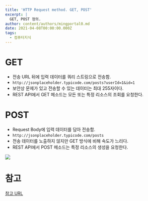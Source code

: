 ```yaml
---
title: 'HTTP Request method. GET, POST'
excerpt: |
  GET, POST 정의.
author: content/authors/mingportal0.md
date: 2021-04-08T00:00:00.000Z
tags:
  - 컴퓨터지식
---
```


# GET

* 전송 URL 뒤에 입력 데이터를 쿼리 스트링으로 전송함.
* `http://jsonplaceholder.typicode.com/posts?userId=1&id=1`
* 보안상 문제가 있고 전송할 수 있는 데이터는 최대 255자이다.
* REST API에서 GET 메소드는 모든 또는 특정 리소스의 조회를 요청한다.

# POST

* Request Body에 입력 데이터를 담아 전송함.
* `http://jsonplaceholder.typicode.com/posts`
* 전송 데이터를 노출하지 않지만 GET 방식에 비해 속도가 느리다.
* REST API에서 POST 메소드는 특정 리소스의 생성을 요청한다.

![](/uploads/get_post.png)

# 참고

[참고 URL](https://poiemaweb.com/html5-tag-forms)
